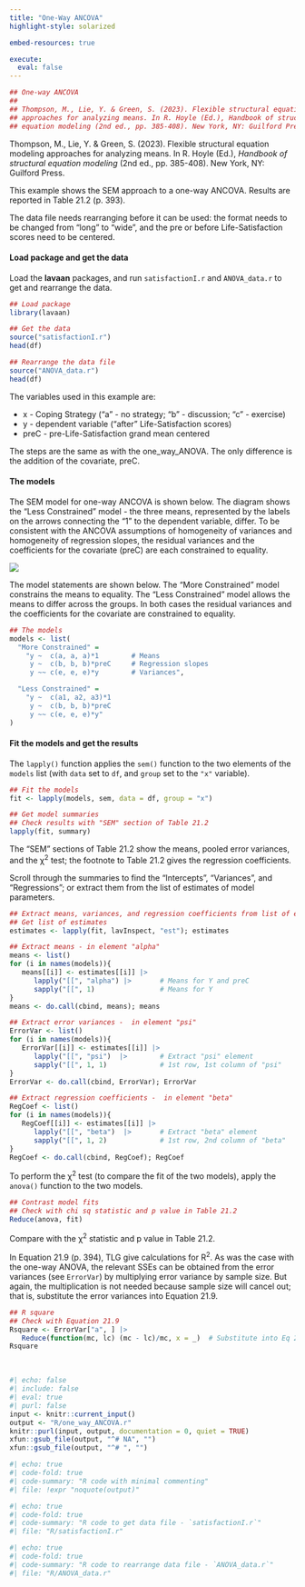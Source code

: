 ```yaml
---
title: "One-Way ANCOVA"
highlight-style: solarized

embed-resources: true

execute:
  eval: false
---
```


```r
## One-way ANCOVA
##
## Thompson, M., Lie, Y. & Green, S. (2023). Flexible structural equation modeling
## approaches for analyzing means. In R. Hoyle (Ed.), Handbook of structural
## equation modeling (2nd ed., pp. 385-408). New York, NY: Guilford Press.
```

Thompson, M., Lie, Y. & Green, S. (2023). Flexible structural equation modeling approaches for analyzing means. In R. Hoyle (Ed.), *Handbook of structural equation modeling* (2nd ed., pp. 385-408). New York, NY: Guilford Press.


This example shows the SEM approach to a one-way ANCOVA. Results are reported in Table 21.2 (p. 393).

The data file needs rearranging before it can be used: the format needs to be changed from "long" to "wide", and the pre or before Life-Satisfaction scores need to be centered.


#### Load package and get the data

Load the **lavaan** packages, and run `satisfactionI.r` and `ANOVA_data.r` to get and rearrange the data.

```r
## Load package
library(lavaan)

## Get the data
source("satisfactionI.r")
head(df)

## Rearrange the data file
source("ANOVA_data.r")
head(df)
```

The variables used in this example are:

 - x - Coping Strategy ("a" - no strategy; "b" - discussion; "c" - exercise)
 - y - dependent variable ("after" Life-Satisfaction scores)
 - preC - pre-Life-Satisfaction grand mean centered

The steps are the same as with the one_way_ANOVA. The only difference is the addition of the covariate, preC.


#### The models

The SEM model for one-way ANCOVA is shown below. The diagram shows the "Less Constrained" model - the three means, represented by the labels on the arrows connecting the "1" to the dependent variable, differ. To be consistent with the ANCOVA assumptions of homogeneity of variances and homogeneity of regression slopes, the residual variances and the coefficients for the covariate (preC) are each constrained to equality.

![](../../Drawing_SEMs/Green_2023/one_way_ANCOVA.svg){fig-align="center"}

The model statements are shown below. The "More Constrained" model constrains the means to equality. The "Less Constrained" model allows the means to differ across the groups. In both cases the residual variances and the coefficients for the covariate are constrained to equality.

```r
## The models
models <- list(
  "More Constrained" =
    "y ~  c(a, a, a)*1        # Means
     y ~  c(b, b, b)*preC     # Regression slopes
     y ~~ c(e, e, e)*y        # Variances",

  "Less Constrained" =
    "y ~  c(a1, a2, a3)*1
     y ~  c(b, b, b)*preC
     y ~~ c(e, e, e)*y"
)
```


#### Fit the models and get the results

The `lapply()` function applies the `sem()` function to the two elements of the `models` list (with `data` set to `df`, and `group` set to the `"x"` variable).

```r
## Fit the models
fit <- lapply(models, sem, data = df, group = "x")

## Get model summaries
## Check results with "SEM" section of Table 21.2
lapply(fit, summary)
```

The "SEM" sections of Table 21.2 show the means, pooled error variances, and the $\upchi$^2^ test; the footnote to Table 21.2 gives the regression coefficients.

Scroll through the summaries to find the "Intercepts", "Variances", and "Regressions"; or extract them from the list of estimates of model parameters.

```r
## Extract means, variances, and regression coefficients from list of estimates
## Get list of estimates
estimates <- lapply(fit, lavInspect, "est"); estimates

## Extract means - in element "alpha"
means <- list()
for (i in names(models)){
   means[[i]] <- estimates[[i]] |>
      lapply("[[", "alpha") |>       # Means for Y and preC
      sapply("[[", 1)                # Means for Y
}
means <- do.call(cbind, means); means

## Extract error variances -  in element "psi"
ErrorVar <- list()
for (i in names(models)){
   ErrorVar[[i]] <- estimates[[i]] |>
      lapply("[[", "psi")  |>        # Extract "psi" element
      sapply("[[", 1, 1)             # 1st row, 1st column of "psi"
}
ErrorVar <- do.call(cbind, ErrorVar); ErrorVar

## Extract regression coefficients -  in element "beta"
RegCoef <- list()
for (i in names(models)){
   RegCoef[[i]] <- estimates[[i]] |>
      lapply("[[", "beta")  |>       # Extract "beta" element
      sapply("[[", 1, 2)             # 1st row, 2nd column of "beta"
}
RegCoef <- do.call(cbind, RegCoef); RegCoef
```


To perform the $\upchi$^2^ test (to compare the fit of the two models), apply the `anova()` function to the two models.

```r
## Contrast model fits
## Check with chi sq statistic and p value in Table 21.2
Reduce(anova, fit)
```

Compare with the $\upchi$^2^ statistic and p value in Table 21.2.

In Equation 21.9 (p. 394), TLG give calculations for R^2^. As was the case with the one-way ANOVA, the relevant SSEs can be obtained from the error variances (see `ErrorVar`) by multiplying error variance by sample size. But again, the multiplication is not needed because sample size will cancel out; that is, substitute the error variances into Equation 21.9.

```r
## R square
## Check with Equation 21.9
Rsquare <- ErrorVar["a", ] |>
   Reduce(function(mc, lc) (mc - lc)/mc, x = _)  # Substitute into Eq 21.9
Rsquare
```

<br />

```r
#| echo: false
#| include: false
#| eval: true
#| purl: false
input <- knitr::current_input()
output <- "R/one_way_ANCOVA.r"
knitr::purl(input, output, documentation = 0, quiet = TRUE)
xfun::gsub_file(output, "^# NA", "")
xfun::gsub_file(output, "^# ", "")
```

```r
#| echo: true
#| code-fold: true
#| code-summary: "R code with minimal commenting"
#| file: !expr "noquote(output)"
```

```r
#| echo: true
#| code-fold: true
#| code-summary: "R code to get data file - `satisfactionI.r`"
#| file: "R/satisfactionI.r"
```  

```r
#| echo: true
#| code-fold: true
#| code-summary: "R code to rearrange data file - `ANOVA_data.r`"
#| file: "R/ANOVA_data.r"
```